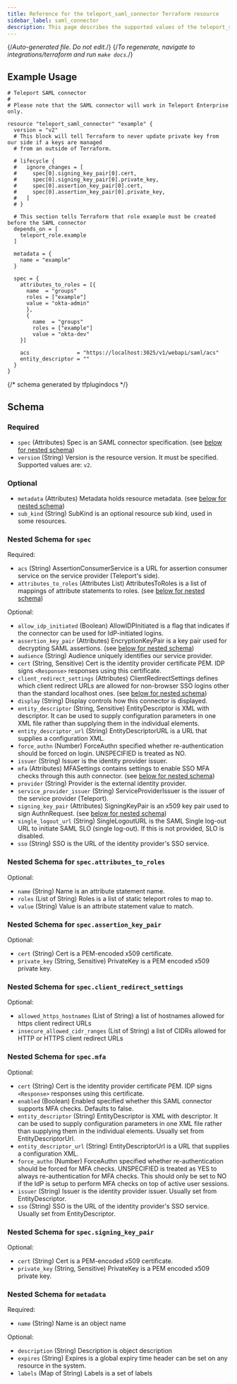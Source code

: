 ```yaml
---
title: Reference for the teleport_saml_connector Terraform resource
sidebar_label: saml_connector
description: This page describes the supported values of the teleport_saml_connector resource of the Teleport Terraform provider.
---
```


{/*Auto-generated file. Do not edit.*/}
{/*To regenerate, navigate to integrations/terraform and run `make docs`.*/}



## Example Usage

```hcl
# Teleport SAML connector
# 
# Please note that the SAML connector will work in Teleport Enterprise only.

resource "teleport_saml_connector" "example" {
  version = "v2"
  # This block will tell Terraform to never update private key from our side if a keys are managed 
  # from an outside of Terraform.

  # lifecycle {
  #   ignore_changes = [
  #     spec[0].signing_key_pair[0].cert,
  #     spec[0].signing_key_pair[0].private_key,
  #     spec[0].assertion_key_pair[0].cert,
  #     spec[0].assertion_key_pair[0].private_key,
  #   ]
  # }

  # This section tells Terraform that role example must be created before the SAML connector
  depends_on = [
    teleport_role.example
  ]

  metadata = {
    name = "example"
  }

  spec = {
    attributes_to_roles = [{
      name  = "groups"
      roles = ["example"]
      value = "okta-admin"
      },
      {
        name  = "groups"
        roles = ["example"]
        value = "okta-dev"
    }]

    acs               = "https://localhost:3025/v1/webapi/saml/acs"
    entity_descriptor = ""
  }
}
```

{/*  schema generated by tfplugindocs */}
## Schema

### Required

- `spec` (Attributes) Spec is an SAML connector specification. (see [below for nested schema](#nested-schema-for-spec))
- `version` (String) Version is the resource version. It must be specified. Supported values are: `v2`.

### Optional

- `metadata` (Attributes) Metadata holds resource metadata. (see [below for nested schema](#nested-schema-for-metadata))
- `sub_kind` (String) SubKind is an optional resource sub kind, used in some resources.

### Nested Schema for `spec`

Required:

- `acs` (String) AssertionConsumerService is a URL for assertion consumer service on the service provider (Teleport's side).
- `attributes_to_roles` (Attributes List) AttributesToRoles is a list of mappings of attribute statements to roles. (see [below for nested schema](#nested-schema-for-specattributes_to_roles))

Optional:

- `allow_idp_initiated` (Boolean) AllowIDPInitiated is a flag that indicates if the connector can be used for IdP-initiated logins.
- `assertion_key_pair` (Attributes) EncryptionKeyPair is a key pair used for decrypting SAML assertions. (see [below for nested schema](#nested-schema-for-specassertion_key_pair))
- `audience` (String) Audience uniquely identifies our service provider.
- `cert` (String, Sensitive) Cert is the identity provider certificate PEM. IDP signs `<Response>` responses using this certificate.
- `client_redirect_settings` (Attributes) ClientRedirectSettings defines which client redirect URLs are allowed for non-browser SSO logins other than the standard localhost ones. (see [below for nested schema](#nested-schema-for-specclient_redirect_settings))
- `display` (String) Display controls how this connector is displayed.
- `entity_descriptor` (String, Sensitive) EntityDescriptor is XML with descriptor. It can be used to supply configuration parameters in one XML file rather than supplying them in the individual elements.
- `entity_descriptor_url` (String) EntityDescriptorURL is a URL that supplies a configuration XML.
- `force_authn` (Number) ForceAuthn specified whether re-authentication should be forced on login. UNSPECIFIED is treated as NO.
- `issuer` (String) Issuer is the identity provider issuer.
- `mfa` (Attributes) MFASettings contains settings to enable SSO MFA checks through this auth connector. (see [below for nested schema](#nested-schema-for-specmfa))
- `provider` (String) Provider is the external identity provider.
- `service_provider_issuer` (String) ServiceProviderIssuer is the issuer of the service provider (Teleport).
- `signing_key_pair` (Attributes) SigningKeyPair is an x509 key pair used to sign AuthnRequest. (see [below for nested schema](#nested-schema-for-specsigning_key_pair))
- `single_logout_url` (String) SingleLogoutURL is the SAML Single log-out URL to initiate SAML SLO (single log-out). If this is not provided, SLO is disabled.
- `sso` (String) SSO is the URL of the identity provider's SSO service.

### Nested Schema for `spec.attributes_to_roles`

Optional:

- `name` (String) Name is an attribute statement name.
- `roles` (List of String) Roles is a list of static teleport roles to map to.
- `value` (String) Value is an attribute statement value to match.


### Nested Schema for `spec.assertion_key_pair`

Optional:

- `cert` (String) Cert is a PEM-encoded x509 certificate.
- `private_key` (String, Sensitive) PrivateKey is a PEM encoded x509 private key.


### Nested Schema for `spec.client_redirect_settings`

Optional:

- `allowed_https_hostnames` (List of String) a list of hostnames allowed for https client redirect URLs
- `insecure_allowed_cidr_ranges` (List of String) a list of CIDRs allowed for HTTP or HTTPS client redirect URLs


### Nested Schema for `spec.mfa`

Optional:

- `cert` (String) Cert is the identity provider certificate PEM. IDP signs `<Response>` responses using this certificate.
- `enabled` (Boolean) Enabled specified whether this SAML connector supports MFA checks. Defaults to false.
- `entity_descriptor` (String) EntityDescriptor is XML with descriptor. It can be used to supply configuration parameters in one XML file rather than supplying them in the individual elements. Usually set from EntityDescriptorUrl.
- `entity_descriptor_url` (String) EntityDescriptorUrl is a URL that supplies a configuration XML.
- `force_authn` (Number) ForceAuthn specified whether re-authentication should be forced for MFA checks. UNSPECIFIED is treated as YES to always re-authentication for MFA checks. This should only be set to NO if the IdP is setup to perform MFA checks on top of active user sessions.
- `issuer` (String) Issuer is the identity provider issuer. Usually set from EntityDescriptor.
- `sso` (String) SSO is the URL of the identity provider's SSO service. Usually set from EntityDescriptor.


### Nested Schema for `spec.signing_key_pair`

Optional:

- `cert` (String) Cert is a PEM-encoded x509 certificate.
- `private_key` (String, Sensitive) PrivateKey is a PEM encoded x509 private key.



### Nested Schema for `metadata`

Required:

- `name` (String) Name is an object name

Optional:

- `description` (String) Description is object description
- `expires` (String) Expires is a global expiry time header can be set on any resource in the system.
- `labels` (Map of String) Labels is a set of labels

